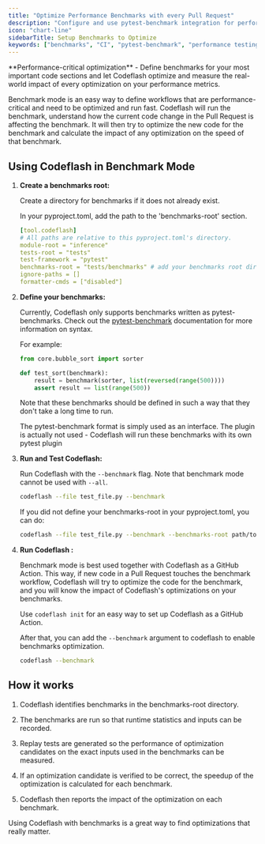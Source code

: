 ```yaml
---
title: "Optimize Performance Benchmarks with every Pull Request"
description: "Configure and use pytest-benchmark integration for performance-critical code optimization"
icon: "chart-line"
sidebarTitle: Setup Benchmarks to Optimize
keywords: ["benchmarks", "CI", "pytest-benchmark", "performance testing", "github actions", "benchmark mode"]
---
```

<Info>
**Performance-critical optimization** - Define benchmarks for your most important code sections and let Codeflash optimize and measure the real-world impact of every optimization on your performance metrics.
</Info>

Benchmark mode is an easy way to define workflows that are performance-critical and need to be optimized and run fast.
Codeflash will run the benchmark, understand how the current code change in the Pull Request is affecting the benchmark.
It will then try to optimize the new code for the benchmark and calculate the impact of any optimization on the speed of that benchmark.

## Using Codeflash in Benchmark Mode

1. **Create a benchmarks root:**

    Create a directory for benchmarks if it does not already exist. 

   In your pyproject.toml, add the path to the 'benchmarks-root' section.
    ```yaml
    [tool.codeflash]
   # All paths are relative to this pyproject.toml's directory.
   module-root = "inference"
   tests-root = "tests"
   test-framework = "pytest"
   benchmarks-root = "tests/benchmarks" # add your benchmarks root dir here
   ignore-paths = []
   formatter-cmds = ["disabled"]
    ```
    
2. **Define your benchmarks:**
    
   Currently, Codeflash only supports benchmarks written as pytest-benchmarks. Check out the [pytest-benchmark](https://pytest-benchmark.readthedocs.io/en/stable/index.html) documentation for more information on syntax.

   For example:
      
   ```python
   from core.bubble_sort import sorter

   def test_sort(benchmark):
       result = benchmark(sorter, list(reversed(range(500))))
       assert result == list(range(500))
   ```

   Note that these benchmarks should be defined in such a way that they don't take a long time to run.

   The pytest-benchmark format is simply used as an interface. The plugin is actually not used - Codeflash will run these benchmarks with its own pytest plugin


3. **Run and Test Codeflash:**

   Run Codeflash with the `--benchmark` flag. Note that benchmark mode cannot be used with `--all`. 

   ```bash
   codeflash --file test_file.py --benchmark
   ```
   
   If you did not define your benchmarks-root in your pyproject.toml, you can do:

   ```bash
   codeflash --file test_file.py --benchmark --benchmarks-root path/to/benchmarks
   ```
   

4. **Run Codeflash :**

   Benchmark mode is best used together with Codeflash as a GitHub Action. This way, if new code in a Pull Request touches the benchmark workflow, Codeflash will try to optimize the code for the benchmark, and you will know the impact of Codeflash's optimizations on your benchmarks.
   
   Use `codeflash init` for an easy way to set up Codeflash as a GitHub Action.

   After that, you can add the `--benchmark` argument to codeflash to enable benchmarks optimization.

   ```bash
   codeflash --benchmark
   ```



## How it works

1. Codeflash identifies benchmarks in the benchmarks-root directory.


2. The benchmarks are run so that runtime statistics and inputs can be recorded.


3. Replay tests are generated so the performance of optimization candidates on the exact inputs used in the benchmarks can be measured.


4. If an optimization candidate is verified to be correct, the speedup of the optimization is calculated for each benchmark. 


5. Codeflash then reports the impact of the optimization on each benchmark. 


Using Codeflash with benchmarks is a great way to find optimizations that really matter.

